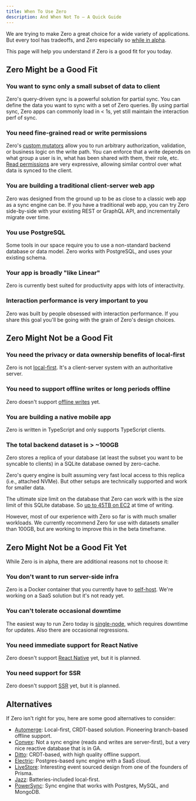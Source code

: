 ```yaml
---
title: When To Use Zero
description: And When Not To – A Quick Guide
---
```


We are trying to make Zero a great choice for a wide variety of applications. But every tool has tradeoffs, and Zero especially so [while in alpha](./status).

This page will help you understand if Zero is a good fit for you today.

## Zero Might be a Good Fit

### You want to sync only a small subset of data to client

Zero's query-driven sync is a powerful solution for partial sync. You can define the data you want to sync with a set of Zero queries. By using partial sync, Zero apps can commonly load in < 1s, yet still maintain the interaction perf of sync.

### You need fine-grained read or write permissions

Zero's [custom mutators](./custom-mutators) allow you to run arbitrary authorization, validation, or business logic on the write path. You can enforce that a write depends on what group a user is in, what has been shared with them, their role, etc. [Read permissions](./permissions) are very expressive, allowing similar control over what data is synced to the client.

### You are building a traditional client-server web app

Zero was designed from the ground up to be as close to a classic web app as a sync engine can be. If you have a traditional web app, you can try Zero side-by-side with your existing REST or GraphQL API, and incrementally migrate over time.

### You use PostgreSQL

Some tools in our space require you to use a non-standard backend database or data model. Zero works with PostgreSQL, and uses your existing schema.

### Your app is broadly "like Linear"

Zero is currently best suited for productivity apps with lots of interactivity.

### Interaction performance is very important to you

Zero was built by people obsessed with interaction performance. If you share this goal you'll be going with the grain of Zero's design choices.

## Zero Might Not be a Good Fit

### You need the privacy or data ownership benefits of local-first

Zero is not [local-first](https://www.inkandswitch.com/essay/local-first/). It's a client-server system with an authoritative server.

### You need to support offline writes or long periods offline

Zero doesn't support [offline writes](./offline) yet.

### You are building a native mobile app

Zero is written in TypeScript and only supports TypeScript clients.

### The total backend dataset is > ~100GB

Zero stores a replica of your database (at least the subset you want to be syncable to clients) in a SQLite database owned by zero-cache.

Zero's query engine is built assuming very fast local access to this replica (i.e., attached NVMe). But other setups are technically supported and work for smaller data.

The ultimate size limit on the database that Zero can work with is the size limit of this SQLite database. So [up to 45TB on EC2](https://aws.amazon.com/ec2/instance-types/) at time of writing.

However, most of our experience with Zero so far is with much smaller workloads. We currently recommend Zero for use with datasets smaller than 100GB, but are working to improve this in the beta timeframe.

## Zero Might Not be a Good Fit **Yet**

While Zero is in alpha, there are additional reasons not to choose it:

### You don't want to run server-side infra

Zero is a Docker container that you currently have to [self-host](./deployment). We're working on a SaaS solution but it's not ready yet.

### You can't tolerate occasional downtime

The easiest way to run Zero today is [single-node](./deployment#guide-single-node-on-flyio), which requires downtime for updates. Also there are occasional regressions.

### You need immediate support for React Native

Zero doesn't support [React Native](./roadmap#q4-2025) yet, but it is planned.

### You need support for SSR

Zero doesn't support [SSR](./roadmap#beyond) yet, but it is planned.

## Alternatives

If Zero isn't right for you, here are some good alternatives to consider:

- [Automerge](https://automerge.org/): Local-first, CRDT-based solution. Pioneering branch-based offline support.
- [Convex](https://www.convex.dev/): Not a sync engine (reads and writes are server-first), but a very nice reactive database that is in GA.
- [Ditto](https://www.ditto.com/): CRDT-based, with high quality offline support.
- [Electric](https://electric-sql.com/): Postgres-based sync engine with a SaaS cloud.
- [LiveStore](https://livestore.dev/): Interesting event sourced design from one of the founders of Prisma.
- [Jazz](https://jazz.tools/): Batteries-included local-first.
- [PowerSync](https://powersync.com/): Sync engine that works with Postgres, MySQL, and MongoDB.
